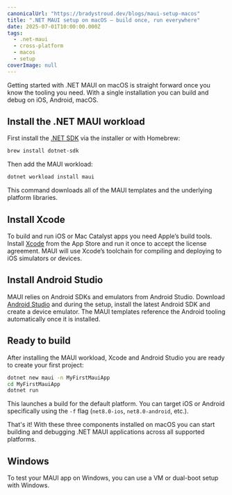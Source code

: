 ```yaml
---
canonicalUrl: "https://bradystroud.dev/blogs/maui-setup-macos"
title: ".NET MAUI setup on macOS — build once, run everywhere"
date: 2025-07-01T10:00:00.000Z
tags:
  - .net-maui
  - cross-platform
  - macos
  - setup
coverImage: null
---
```


Getting started with .NET MAUI on macOS is straight forward once you know the tooling you need. With a single installation you can build and debug on iOS, Android, macOS.

## Install the .NET MAUI workload

First install the [.NET SDK](https://dotnet.microsoft.com/download) via the installer or with Homebrew:

```bash
brew install dotnet-sdk
```

Then add the MAUI workload:

```bash
dotnet workload install maui
```

This command downloads all of the MAUI templates and the underlying platform libraries.

## Install Xcode

To build and run iOS or Mac Catalyst apps you need Apple’s build tools. Install [Xcode](https://developer.apple.com/xcode/) from the App Store and run it once to accept the license agreement. MAUI will use Xcode’s toolchain for compiling and deploying to iOS simulators or devices.

## Install Android Studio

MAUI relies on Android SDKs and emulators from Android Studio. Download [Android Studio](https://developer.android.com/studio) and during the setup, install the latest Android SDK and create a device emulator. The MAUI templates reference the Android tooling automatically once it is installed.

## Ready to build

After installing the MAUI workload, Xcode and Android Studio you are ready to create your first project:

```bash
dotnet new maui -n MyFirstMauiApp
cd MyFirstMauiApp
dotnet run
```

This launches a build for the default platform. You can target iOS or Android specifically using the `-f` flag (`net8.0-ios`, `net8.0-android`, etc.).

That's it! With these three components installed on macOS you can start building and debugging .NET MAUI applications across all supported platforms.

## Windows

To test your MAUI app on Windows, you can use a VM or dual-boot setup with Windows.
 